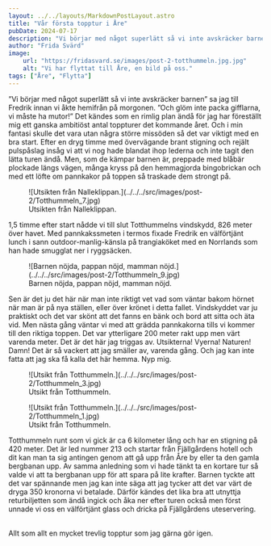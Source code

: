 ```yaml
---
layout: ../../layouts/MarkdownPostLayout.astro
title: "Vår första topptur i Åre"
pubDate: 2024-07-17
description: "Vi börjar med något superlätt så vi inte avskräcker barnen..."
author: "Frida Svärd"
image:
    url: "https://fridasvard.se/images/post-2-totthummeln.jpg.jpg"
    alt: "Vi har flyttat till Åre, en bild på oss."
tags: ["Åre", "Flytta"]
---
```



”Vi börjar med något superlätt så vi inte avskräcker barnen” sa jag till Fredrik innan vi åkte hemifrån på morgonen. ”Och glöm inte packa gifflarna, vi måste ha mutor!” Det kändes som en rimlig plan ändå för jag har föreställt mig ett ganska ambitiöst antal toppturer det kommande året. Och i min fantasi skulle det vara utan några större missöden så det var viktigt med en bra start. Efter en dryg timme med övervägande brant stigning och rejält pulspåslag insåg vi att vi nog hade blandat ihop lederna och inte tagit den lätta turen ändå. Men, som de kämpar barnen är, preppade med blåbär plockade längs vägen, många kryss på den hemmagjorda bingobrickan och med ett löfte om pannkakor på toppen så traskade dem strongt på.

<figure data-lightbox="true">
    ![Utsikten från Nalleklippan.](../../../src/images/post-2/Totthummeln_7.jpg)
    <figcaption>Utsikten från Nalleklippan.</figcaption>
</figure>

1,5 timme efter start nådde vi till slut Totthummelns vindskydd, 826 meter över havet. Med pannkakssmeten i termos fixade Fredrik en välförtjänt lunch i sann outdoor-manlig-känsla på trangiaköket med en Norrlands som han hade smugglat ner i ryggsäcken.

<figure data-lightbox="true">
    ![Barnen nöjda, pappan nöjd, mamman nöjd.](../../../src/images/post-2/Totthummeln_9.jpg)
    <figcaption>Barnen nöjda, pappan nöjd, mamman nöjd.</figcaption>
</figure>

Sen är det ju det här när man inte riktigt vet vad som väntar bakom hörnet när man är på nya ställen, eller över krönet i detta fallet. Vindskyddet var ju praktiskt och det var skönt att det fanns en bänk och bord att sitta och äta vid. Men nästa gång väntar vi med att grädda pannkakorna tills vi kommer till den riktiga toppen. Det var ytterligare 200 meter rakt upp men värt varenda meter. Det är det här jag triggas av. Utsikterna! Vyerna! Naturen! Damn! Det är så vackert att jag smäller av, varenda gång. Och jag kan inte fatta att jag ska få kalla det här hemma. Nyp mig.

<figure data-lightbox="true">
    ![Utsikt från Totthummeln.](../../../src/images/post-2/Totthummeln_3.jpg)
    <figcaption>Utsikt från Totthummeln.</figcaption>
</figure>

<figure data-lightbox="true">
    ![Utsikt från Totthummeln.](../../../src/images/post-2/Totthummeln_1.jpg)
    <figcaption>Utsikt från Totthummeln.</figcaption>
</figure>

Totthummeln runt som vi gick är ca 6 kilometer lång och har en stigning på 420 meter. Det är led nummer 213 och startar från Fjällgårdens hotell och dit kan man ta sig antingen genom att gå upp från Åre by eller ta den gamla bergbanan upp. Av samma anledning som vi hade tänkt ta en kortare tur så valde vi att ta bergbanan upp för att spara på lite krafter. Barnen tyckte att det var spännande men jag kan inte säga att jag tycker att det var värt de dryga 350 kronorna vi betalade. Därför kändes det lika bra att utnyttja returbiljetten som ändå ingick och åka ner efter turen också men först unnade vi oss en välförtjänt glass och dricka på Fjällgårdens uteservering.

<br />
Allt som allt en mycket trevlig topptur som jag gärna gör igen.
<br />
